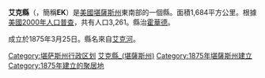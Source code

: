 {{Otheruses|艾克縣|subject=美國堪薩斯州的一個縣|other=同名的縣}}
{{Infobox U.S. County|
county=艾克縣|
state=堪薩斯州|
en county=Elk County|
en state=Kansas|
founded=[[March_25|March 25]], 1875|
seat wl=Howard|
area km=1,684|area mi=650|
area land km=1,676|area land mi=647|
area water km=8|area water mi=3|
area percentage=0.47%|
census estimate yr=2006|
pop=3,077|
density km=1.8|density mi=4.8|
time zone=北美中部|
UTC offset=-6|
DST offset=-5|
web=www.elk.kansasgov.com}}
'''艾克縣'''（{{lang-en|Elk County}}，簡稱'''EK'''）是[[美國|美國]][[堪薩斯州|堪薩斯州]]東南部的一個縣。面積1,684平方公里。根據[[美國2000年人口普查|美國2000年人口普查]]，共有人口3,261。縣治[[霍華德_(堪薩斯州)|霍華德]]。

成立於1875年3月25日。縣名來自[[艾克河|艾克河]]。

{{艾克縣 (堪薩斯州)}}

{{DEFAULTSORT:Elk County, Kansas}}
[[Category:堪萨斯州行政区划|Category:堪萨斯州行政区划]]
[[Category:艾克縣_(堪薩斯州)|]]
[[Category:1875年堪薩斯州建立|Category:1875年堪薩斯州建立]]
[[Category:1875年建立的聚居地|Category:1875年建立的聚居地]]

{{Kansas-geo-stub}}